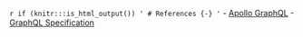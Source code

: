 `r if (knitr:::is_html_output()) '
# References {-}
'`
- [Apollo GraphQL](https://www.apollographql.com/docs/)
- [GraphQL Specification](https://facebook.github.io/graphql/)